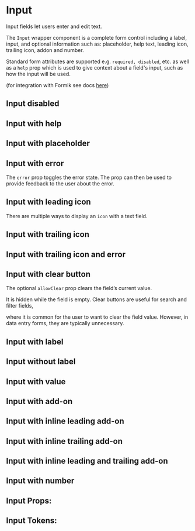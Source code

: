 

<Meta title="Docs|Input" component={Input} />

# Input

Input fields let users enter and edit text.

The `Input` wrapper component is a complete form control including a label, input, and optional information such as: placeholder, help text, leading icon, trailing icon, addon and number.

Standard form attributes are supported e.g. `required, disabled`, etc. as well as a `help` prop which is used to give context about a field's input, such as how the input will be used.

(for integration with Formik see docs [here](/docs/component-library-formik-elements-inputfield--with-label))

## Input disabled

<Canvas>
  <Story id="component-library-form-elements-input--disabled" />
</Canvas>

## Input with help

<Canvas>
  <Story id="component-library-form-elements-input--with-help" />
</Canvas>

## Input with placeholder

<Canvas>
  <Story id="component-library-form-elements-input--with-placeholder" />
</Canvas>

## Input with error

The `error` prop toggles the error state. The prop can then be used to provide feedback to the user about the error.

<Canvas>
  <Story id="component-library-form-elements-input--with-error" />
</Canvas>

## Input with leading icon

There are multiple ways to display an `icon` with a text field.

<Canvas>
  <Story id="component-library-form-elements-input--with-leading-icon" />
</Canvas>

## Input with trailing icon

<Canvas>
  <Story id="component-library-form-elements-input--with-trailing-icon" />
</Canvas>

## Input with trailing icon and error

<Canvas>
  <Story id="component-library-form-elements-input--with-trailing-icon-and-error" />
</Canvas>

## Input with clear button

The optional `allowClear` prop clears the field’s current value.

It is hidden while the field is empty. Clear buttons are useful for search and filter fields,

where it is common for the user to want to clear the field value. However, in data entry forms, they are typically unnecessary.

<Canvas>
  <Story id="component-library-form-elements-input--with-clear-button" />
</Canvas>

## Input with label

<Canvas>
  <Story id="component-library-form-elements-input--with-label" />
</Canvas>

## Input without label

<Canvas>
  <Story id="component-library-form-elements-input--without-label" />
</Canvas>

## Input with value

<Canvas>
  <Story id="component-library-form-elements-input--with-value" />
</Canvas>

## Input with add-on

<Canvas>
  <Story id="component-library-form-elements-input--with-add-on" />
</Canvas>

## Input with inline leading add-on

<Canvas>
  <Story id="component-library-form-elements-input--with-inline-leading-add-on" />
</Canvas>

## Input with inline trailing add-on

<Canvas>
  <Story id="component-library-form-elements-input--with-inline-trailing-add-on" />
</Canvas>

## Input with inline leading and trailing add-on

<Canvas>
  <Story id="component-library-form-elements-input--with-inline-leading-and-trailing-add-on" />
</Canvas>

## Input with number

<Canvas>
  <Story id="component-library-form-elements-input--with-number" />
</Canvas>

## Input Props:

<ArgsTable of={Input} />

## Input Tokens:
<ThemeTokens component="Input"/>
